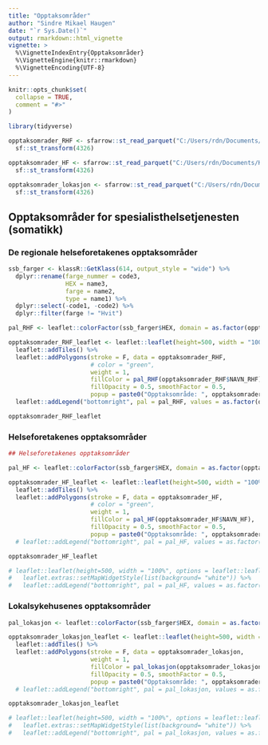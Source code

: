 ```yaml
---
title: "Opptaksområder"
author: "Sindre Mikael Haugen"
date: "`r Sys.Date()`"
output: rmarkdown::html_vignette
vignette: >
  %\VignetteIndexEntry{Opptaksområder}
  %\VignetteEngine{knitr::rmarkdown}
  %\VignetteEncoding{UTF-8}
---
```


```r
knitr::opts_chunk$set(
  collapse = TRUE,
  comment = "#>"
)
```


```r
library(tidyverse)

opptaksomrader_RHF <- sfarrow::st_read_parquet("C:/Users/rdn/Documents/Kart/Opptaksomrade HF/opptaksomrader_SOM_RHF_2022.parquet") %>%
  sf::st_transform(4326)

opptaksomrader_HF <- sfarrow::st_read_parquet("C:/Users/rdn/Documents/Kart/Opptaksomrade HF/opptaksomrader_SOM_HF_2022.parquet") %>%
  sf::st_transform(4326)

opptaksomrader_lokasjon <- sfarrow::st_read_parquet("C:/Users/rdn/Documents/Kart/Opptaksomrade HF/opptaksomrader_SOM_lokasjon_2022.parquet") %>%
  sf::st_transform(4326)

```

## Opptaksområder for spesialisthelsetjenesten (somatikk) 

### De regionale helseforetakenes opptaksområder

```r
ssb_farger <- klassR::GetKlass(614, output_style = "wide") %>%
  dplyr::rename(farge_nummer = code3, 
                HEX = name3, 
                farge = name2, 
                type = name1) %>%
  dplyr::select(-code1, -code2) %>%
  dplyr::filter(farge != "Hvit")

pal_RHF <- leaflet::colorFactor(ssb_farger$HEX, domain = as.factor(opptaksomrader_RHF$NAVN_RHF))

opptaksomrader_RHF_leaflet <- leaflet::leaflet(height=500, width = "100%", options = leaflet::leafletOptions(zoomControl = FALSE)) %>% 
  leaflet::addTiles() %>%
  leaflet::addPolygons(stroke = F, data = opptaksomrader_RHF,
                       # color = "green",
                       weight = 1,
                       fillColor = pal_RHF(opptaksomrader_RHF$NAVN_RHF),
                       fillOpacity = 0.5, smoothFactor = 0.5,
                       popup = paste0("Opptaksområde: ", opptaksomrader_RHF$NAVN_RHF, " / Befolkning: ", prettyNum(opptaksomrader_RHF$PERSONER, big.mark = " ", scientific = FALSE))) %>%
  leaflet::addLegend("bottomright", pal = pal_RHF, values = as.factor(opptaksomrader_RHF$NAVN_RHF), opacity = 1)

opptaksomrader_RHF_leaflet
```

### Helseforetakenes opptaksområder

```r
## Helseforetakenes opptaksområder

pal_HF <- leaflet::colorFactor(ssb_farger$HEX, domain = as.factor(opptaksomrader_HF$NAVN_HF))

opptaksomrader_HF_leaflet <- leaflet::leaflet(height=500, width = "100%", options = leaflet::leafletOptions(zoomControl = FALSE)) %>% 
  leaflet::addTiles() %>%
  leaflet::addPolygons(stroke = F, data = opptaksomrader_HF,
                       # color = "green",
                       weight = 1,
                       fillColor = pal_HF(opptaksomrader_HF$NAVN_HF),
                       fillOpacity = 0.5, smoothFactor = 0.5,
                       popup = paste0("Opptaksområde: ", opptaksomrader_HF$NAVN_HF, " / Befolkning: ", prettyNum(opptaksomrader_HF$PERSONER, big.mark = " ", scientific = FALSE))) # %>%
  # leaflet::addLegend("bottomright", pal = pal_HF, values = as.factor(opptaksomrader_HF$NAVN_HF), opacity = 1)

opptaksomrader_HF_leaflet

# leaflet::leaflet(height=500, width = "100%", options = leaflet::leafletOptions(zoomControl = FALSE)) %>% 
#   leaflet.extras::setMapWidgetStyle(list(background= "white")) %>%
#   leaflet::addLegend("bottomright", pal = pal_HF, values = as.factor(opptaksomrader_HF$NAVN_HF), opacity = 1)
```


### Lokalsykehusenes opptaksområder

```r
pal_lokasjon <- leaflet::colorFactor(ssb_farger$HEX, domain = as.factor(opptaksomrader_lokasjon$OPPTAK))

opptaksomrader_lokasjon_leaflet <- leaflet::leaflet(height=500, width = "100%", options = leaflet::leafletOptions(zoomControl = FALSE)) %>% 
  leaflet::addTiles() %>%
  leaflet::addPolygons(stroke = F, data = opptaksomrader_lokasjon,
                       weight = 1,
                       fillColor = pal_lokasjon(opptaksomrader_lokasjon$OPPTAK),
                       fillOpacity = 0.5, smoothFactor = 0.5,
                       popup = paste0("Opptaksområde: ", opptaksomrader_lokasjon$OPPTAK, " / Befolkning: ", prettyNum(opptaksomrader_lokasjon$PERSONER, big.mark = " ", scientific = FALSE))) # %>%
  # leaflet::addLegend("bottomright", pal = pal_lokasjon, values = as.factor(opptaksomrader_lokasjon$OPPTAK), opacity = 1)

opptaksomrader_lokasjon_leaflet

# leaflet::leaflet(height=500, width = "100%", options = leaflet::leafletOptions(zoomControl = FALSE)) %>% 
#   leaflet.extras::setMapWidgetStyle(list(background= "white")) %>%
#   leaflet::addLegend("bottomright", pal = pal_lokasjon, values = as.factor(opptaksomrader_lokasjon$OPPTAK), opacity = 1)
```
